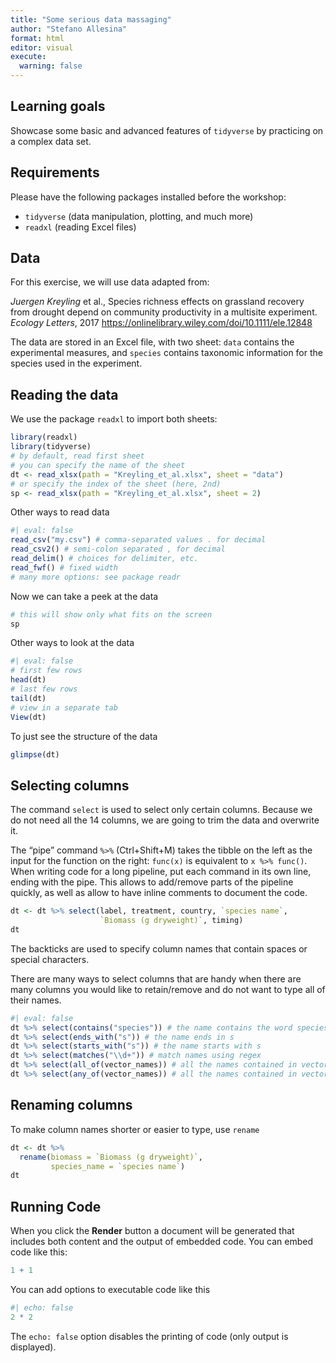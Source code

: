 ```yaml
---
title: "Some serious data massaging"
author: "Stefano Allesina"
format: html
editor: visual
execute: 
  warning: false
---
```


## Learning goals

Showcase some basic and advanced features of `tidyverse` by practicing on a complex data set.

## Requirements

Please have the following packages installed before the workshop:

-   `tidyverse` (data manipulation, plotting, and much more)
-   `readxl` (reading Excel files)

## Data

For this exercise, we will use data adapted from:

*Juergen Kreyling* et al., Species richness effects on grassland recovery from drought depend on community productivity in a multisite experiment. *Ecology Letters*, 2017 <https://onlinelibrary.wiley.com/doi/10.1111/ele.12848>

The data are stored in an Excel file, with two sheet: `data` contains the experimental measures, and `species` contains taxonomic information for the species used in the experiment.

## Reading the data

We use the package `readxl` to import both sheets:

```r
library(readxl)
library(tidyverse)
# by default, read first sheet
# you can specify the name of the sheet
dt <- read_xlsx(path = "Kreyling_et_al.xlsx", sheet = "data")
# or specify the index of the sheet (here, 2nd)
sp <- read_xlsx(path = "Kreyling_et_al.xlsx", sheet = 2)
```

Other ways to read data

```r
#| eval: false
read_csv("my.csv") # comma-separated values . for decimal
read_csv2() # semi-colon separated , for decimal
read_delim() # choices for delimiter, etc.
read_fwf() # fixed width
# many more options: see package readr
```

Now we can take a peek at the data

```r
# this will show only what fits on the screen
sp
```

Other ways to look at the data

```r
#| eval: false
# first few rows
head(dt)
# last few rows
tail(dt)
# view in a separate tab
View(dt)
```

To just see the structure of the data

```r
glimpse(dt)
```

## Selecting columns

The command `select` is used to select only certain columns. Because we do not need all the 14 columns, we are going to trim the data and overwrite it.

The "pipe" command `%>%` (Ctrl+Shift+M) takes the tibble on the left as the input for the function on the right: `func(x)` is equivalent to `x %>% func()`. When writing code for a long pipeline, put each command in its own line, ending with the pipe. This allows to add/remove parts of the pipeline quickly, as well as allow to have inline comments to document the code.

```r
dt <- dt %>% select(label, treatment, country, `species name`, 
                    `Biomass (g dryweight)`, timing)
dt
```

The backticks are used to specify column names that contain spaces or special characters.

There are many ways to select columns that are handy when there are many columns you would like to retain/remove and do not want to type all of their names.

```r
#| eval: false
dt %>% select(contains("species")) # the name contains the word species
dt %>% select(ends_with("s")) # the name ends in s
dt %>% select(starts_with("s")) # the name starts with s
dt %>% select(matches("\\d+")) # match names using regex
dt %>% select(all_of(vector_names)) # all the names contained in vector_names (all must be present)
dt %>% select(any_of(vector_names)) # all the names contained in vector_names (some can be absent)
```

## Renaming columns

To make column names shorter or easier to type, use `rename`

```r
dt <- dt %>% 
  rename(biomass = `Biomass (g dryweight)`, 
         species_name = `species name`)
dt
```

## Running Code

When you click the **Render** button a document will be generated that includes both content and the output of embedded code. You can embed code like this:

```r
1 + 1
```

You can add options to executable code like this

```r
#| echo: false
2 * 2
```

The `echo: false` option disables the printing of code (only output is displayed).
